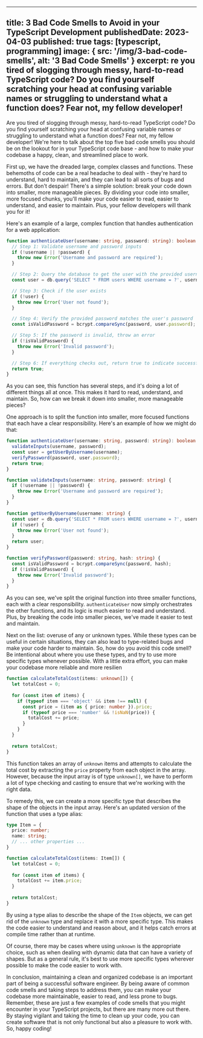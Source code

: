 
---
title: 3 Bad Code Smells to Avoid in your TypeScript Development
publishedDate: 2023-04-03
published: true
tags: [typescript, programming]
image: { src: '/img/3-bad-code-smells', alt: '3 Bad Code Smells' }
excerpt: re you tired of slogging through messy, hard-to-read TypeScript code? Do you find yourself scratching your head at confusing variable names or struggling to understand what a function does? Fear not, my fellow developer! 
---

Are you tired of slogging through messy, hard-to-read TypeScript code? Do you find yourself scratching your head at confusing variable names or struggling to understand what a function does? Fear not, my fellow developer! We're here to talk about the top five bad code smells you should be on the lookout for in your TypeScript code base - and how to make your codebase a happy, clean, and streamlined place to work.

First up, we have the dreaded large, complex classes and functions. These behemoths of code can be a real headache to deal with - they're hard to understand, hard to maintain, and they can lead to all sorts of bugs and errors. But don't despair! There's a simple solution: break your code down into smaller, more manageable pieces. By dividing your code into smaller, more focused chunks, you'll make your code easier to read, easier to understand, and easier to maintain. Plus, your fellow developers will thank you for it!

Here's an example of a large, complex function that handles authentication for a web application:

```typescript
function authenticateUser(username: string, password: string): boolean {
  // Step 1: Validate username and password inputs
  if (!username || !password) {
    throw new Error('Username and password are required');
  }

  // Step 2: Query the database to get the user with the provided username
  const user = db.query('SELECT * FROM users WHERE username = ?', username);

  // Step 3: Check if the user exists
  if (!user) {
    throw new Error('User not found');
  }

  // Step 4: Verify the provided password matches the user's password
  const isValidPassword = bcrypt.compareSync(password, user.password);

  // Step 5: If the password is invalid, throw an error
  if (!isValidPassword) {
    throw new Error('Invalid password');
  }

  // Step 6: If everything checks out, return true to indicate successful authentication
  return true;
}
```

As you can see, this function has several steps, and it's doing a lot of different things all at once. This makes it hard to read, understand, and maintain. So, how can we break it down into smaller, more manageable pieces?

One approach is to split the function into smaller, more focused functions that each have a clear responsibility. Here's an example of how we might do that:

```typescript
function authenticateUser(username: string, password: string): boolean {
  validateInputs(username, password);
  const user = getUserByUsername(username);
  verifyPassword(password, user.password);
  return true;
}

function validateInputs(username: string, password: string) {
  if (!username || !password) {
    throw new Error('Username and password are required');
  }
}

function getUserByUsername(username: string) {
  const user = db.query('SELECT * FROM users WHERE username = ?', username);
  if (!user) {
    throw new Error('User not found');
  }
  return user;
}

function verifyPassword(password: string, hash: string) {
  const isValidPassword = bcrypt.compareSync(password, hash);
  if (!isValidPassword) {
    throw new Error('Invalid password');
  }
}
```

As you can see, we've split the original function into three smaller functions, each with a clear responsibility. `authenticateUser` now simply orchestrates the other functions, and its logic is much easier to read and understand. Plus, by breaking the code into smaller pieces, we've made it easier to test and maintain.

Next on the list: overuse of any or unknown types. While these types can be useful in certain situations, they can also lead to type-related bugs and make your code harder to maintain. So, how do you avoid this code smell? Be intentional about where you use these types, and try to use more specific types whenever possible. With a little extra effort, you can make your codebase more reliable and more resilien

```typescript
function calculateTotalCost(items: unknown[]) {
  let totalCost = 0;
  
  for (const item of items) {
    if (typeof item === 'object' && item !== null) {
      const price = (item as { price: number }).price;
      if (typeof price === 'number' && !isNaN(price)) {
        totalCost += price;
      }
    }
  }
  
  return totalCost;
}
```

This function takes an array of `unknown` items and attempts to calculate the total cost by extracting the `price` property from each object in the array. However, because the input array is of type `unknown[]`, we have to perform a lot of type checking and casting to ensure that we're working with the right data.

To remedy this, we can create a more specific type that describes the shape of the objects in the input array. Here's an updated version of the function that uses a type alias:

```typescript
type Item = {
  price: number;
  name: string;
  // ... other properties ...
}

function calculateTotalCost(items: Item[]) {
  let totalCost = 0;
  
  for (const item of items) {
    totalCost += item.price;
  }
  
  return totalCost;
}
```

By using a type alias to describe the shape of the `Item` objects, we can get rid of the `unknown` type and replace it with a more specific type. This makes the code easier to understand and reason about, and it helps catch errors at compile time rather than at runtime.

Of course, there may be cases where using `unknown` is the appropriate choice, such as when dealing with dynamic data that can have a variety of shapes. But as a general rule, it's best to use more specific types wherever possible to make the code easier to work with.

In conclusion, maintaining a clean and organized codebase is an important part of being a successful software engineer. By being aware of common code smells and taking steps to address them, you can make your codebase more maintainable, easier to read, and less prone to bugs. Remember, these are just a few examples of code smells that you might encounter in your TypeScript projects, but there are many more out there. By staying vigilant and taking the time to clean up your code, you can create software that is not only functional but also a pleasure to work with. So, happy coding!
